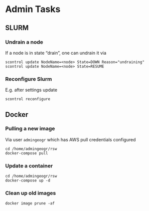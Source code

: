 # Admin Tasks

## SLURM

### Undrain a node

If a node is in state "drain", one can undrain it via

```
scontrol update NodeName=<node> State=DOWN Reason="undraining"
scontrol update NodeName=<node> State=RESUME
```

### Reconfigure Slurm

E.g. after settings update

```
scontrol reconfigure
```

## Docker

### Pulling a new image

Via user `admingeogr` which has AWS pull credentials configured

```
cd /home/admingeogr/rsw
docker-compose pull
```

### Update a container

```
cd /home/admingeogr/rsw
docker-compose up -d
```

### Clean up old images

```
docker image prune -af
```
